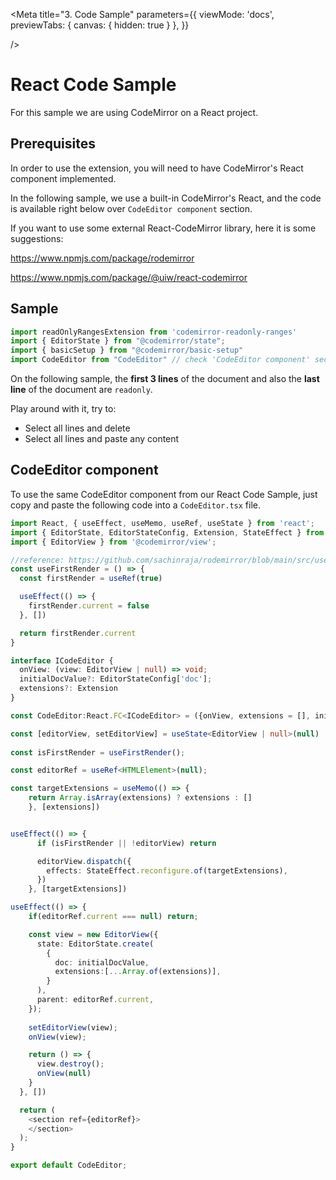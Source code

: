 <!-- Dot.stories.mdx -->


<Meta 
 title="3. Code Sample"
 parameters={{
    viewMode: 'docs',
    previewTabs: { 
      canvas: { hidden: true } 
     },
  }}
  
/>

# React Code Sample

For this sample we are using CodeMirror on a React project.

## Prerequisites

In order to use the extension, you will need to have CodeMirror's React component implemented. 

In the following sample, we use a built-in CodeMirror's React, and the code is available right below over `CodeEditor component` section.

If you want to use some external React-CodeMirror library, here it is some suggestions:

https://www.npmjs.com/package/rodemirror

https://www.npmjs.com/package/@uiw/react-codemirror


## Sample

```typescript
import readOnlyRangesExtension from 'codemirror-readonly-ranges'
import { EditorState } from "@codemirror/state";
import { basicSetup } from "@codemirror/basic-setup"
import CodeEditor from "CodeEditor" // check 'CodeEditor component' section
```

On the following sample, the **first 3 lines** of the document and also the **last line** of the document are `readonly`.

Play around with it, try to:
 - Select all lines and delete
 - Select all lines and paste any content

<Canvas withSource="open">
    <Story story={stories.ReactSample}/>
</Canvas>


## CodeEditor component

To use the same CodeEditor component from our React Code Sample, just copy and paste the following code into a `CodeEditor.tsx` file.


```typescript
import React, { useEffect, useMemo, useRef, useState } from 'react';
import { EditorState, EditorStateConfig, Extension, StateEffect } from '@codemirror/state';
import { EditorView } from '@codemirror/view';

//reference: https://github.com/sachinraja/rodemirror/blob/main/src/use-first-render.ts
const useFirstRender = () => {
  const firstRender = useRef(true)

  useEffect(() => {
    firstRender.current = false
  }, [])

  return firstRender.current
}

interface ICodeEditor {
  onView: (view: EditorView | null) => void;
  initialDocValue?: EditorStateConfig['doc'];
  extensions?: Extension
}

const CodeEditor:React.FC<ICodeEditor> = ({onView, extensions = [], initialDocValue}) => {

const [editorView, setEditorView] = useState<EditorView | null>(null)
    
const isFirstRender = useFirstRender();

const editorRef = useRef<HTMLElement>(null);

const targetExtensions = useMemo(() => {
    return Array.isArray(extensions) ? extensions : []
    }, [extensions])


useEffect(() => {
      if (isFirstRender || !editorView) return

      editorView.dispatch({
        effects: StateEffect.reconfigure.of(targetExtensions),
      })
    }, [targetExtensions])

useEffect(() => {
    if(editorRef.current === null) return;

    const view = new EditorView({
      state: EditorState.create(
        {
          doc: initialDocValue,
          extensions:[...Array.of(extensions)],
        }
      ),
      parent: editorRef.current,
    });
    
    setEditorView(view);
    onView(view);

    return () => {
      view.destroy();
      onView(null)
    }
  }, [])

  return (
    <section ref={editorRef}>
    </section>
  );
}

export default CodeEditor;

```
